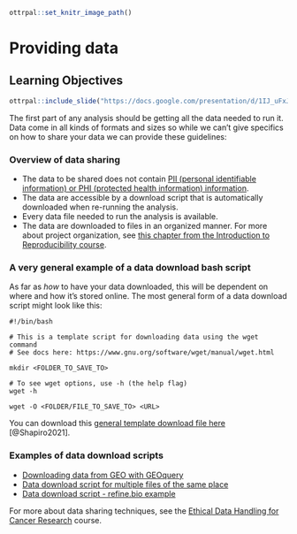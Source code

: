 
```r
ottrpal::set_knitr_image_path()
```

# Providing data

## Learning Objectives

```r
ottrpal::include_slide("https://docs.google.com/presentation/d/1IJ_uFxJud7OdIAr6p8ZOzvYs-SGDqa7g4cUHtUld03I/edit#slide=id.gcfac54ca19_0_0")
```

The first part of any analysis should be getting all the data needed to run it. Data come in all kinds of formats and sizes so while we can't give specifics on how to share your data we can provide these guidelines:

### Overview of data sharing

- The data to be shared does not contain [PII (personal identifiable information) or PHI (protected health information) information](https://jhudatascience.org/Ethical_Data_Handling_for_Cancer_Research/data-privacy.html).
- The data are accessible by a download script that is automatically downloaded when re-running the analysis.
- Every data file needed to run the analysis is available.
- The data are downloaded to files in an organized manner. For more about project organization, see [this chapter from the Introduction to Reproducibility course](https://jhudatascience.org/Reproducibility_in_Cancer_Informatics/organizing-your-project.html).

### A very general example of a data download bash script

As far as _how_ to have your data downloaded, this will be dependent on where and how it's stored online.
The most general form of a data download script might look like this:
```
#!/bin/bash

# This is a template script for downloading data using the wget command
# See docs here: https://www.gnu.org/software/wget/manual/wget.html

mkdir <FOLDER_TO_SAVE_TO>

# To see wget options, use -h (the help flag)
wget -h

wget -O <FOLDER/FILE_TO_SAVE_TO> <URL>
```

You can download this [general template download file here](https://raw.githubusercontent.com/AlexsLemonade/training-specific-template/main/additional-resources/template-scripts/wget-TEMPLATE.sh) [@Shapiro2021].

### Examples of data download scripts

- [Downloading data from GEO with GEOquery](http://genomicsclass.github.io/book/pages/GEOquery.html)
- [Data download script for multiple files of the same place](https://github.com/AlexsLemonade/training-modules/blob/master/machine-learning/setup/00-data-download.sh)
- [Data download script - refine.bio example](https://github.com/jhudsl/reproducible-R-example/blob/main/00-download-data.py)

For more about data sharing techniques, see the [Ethical Data Handling for Cancer Research](https://github.com/fhdsl/Ethical_Data_Handling_for_Cancer_Research) course</a>.
